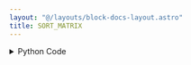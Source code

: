 ```yaml
---
layout: "@/layouts/block-docs-layout.astro"
title: SORT_MATRIX
---
```



<PythonDocsDisplay docstring={docstring} />

<details>
<summary>Python Code</summary>
```python
from numpy import sort
from flojoy import flojoy, Matrix


@flojoy
def SORT_MATRIX(a: Matrix, axis: int = -1) -> Matrix:
    """The SORT_MATRIX node takes a input matrix and sort it along the chosen axis.

    Inputs
    ------
    a : Matrix
        The input matrix to be multiplied to input b

    Parameters
    ----------
    axis : int
        Axis along which to sort. Default is -1, which means sort along the last axis.

    Returns
    -------
    Matrix
        The matrix result from sorting.
    """
    inputMatrix = a.m
    sortedMatrix = sort(inputMatrix, axis=axis)

    return Matrix(m=sortedMatrix)

```
[Find this Flojoy Block on GitHub](https://github.com/flojoy-ai/blocks/blob/main/blocks/TRANSFORMERS/MATRIX_MANIPULATION/SORT_MATRIX/SORT_MATRIX.py)
</details>

## Example

<GetHelpWidget />

<AppDisplay app={app} blockName="SORT_MATRIX" client:visible />

In this example, we generate a Matrix type data using `MATRIX` node.

Using `SORT_MATRIX`, sort the matrix by the input axis.
